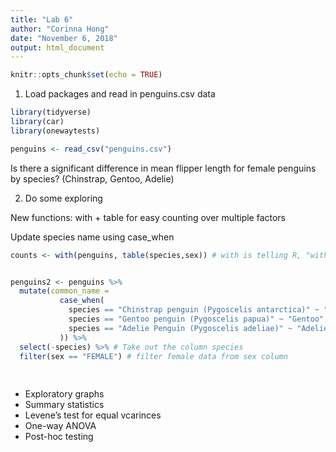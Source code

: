 ```yaml
---
title: "Lab 6"
author: "Corinna Hong"
date: "November 6, 2018"
output: html_document
---
```


```r
knitr::opts_chunk$set(echo = TRUE)
```

1. Load packages and read in penguins.csv data
```r

library(tidyverse)
library(car)
library(onewaytests)

penguins <- read_csv("penguins.csv")

```

Is there a significant difference in mean flipper length for female penguins by species? (Chinstrap, Gentoo, Adelie)

2. Do some exploring

New functions: with + table for easy counting over multiple factors

Update species name using case_when

```r

counts <- with(penguins, table(species,sex)) # with is telling R, "with this data, do this"


penguins2 <- penguins %>%
  mutate(common_name =
           case_when(
             species == "Chinstrap penguin (Pygoscelis antarctica)" ~ "Chinstrap",
             species == "Gentoo penguin (Pygoscelis papua)" ~ "Gentoo",
             species == "Adelie Penguin (Pygoscelis adeliae)" ~ "Adelie"
           )) %>% 
  select(-species) %>% # Take out the column species
  filter(sex == "FEMALE") # filter female data from sex column
  
  
```

- Exploratory graphs
- Summary statistics
- Levene's test for equal vcarinces
- One-way ANOVA
- Post-hoc testing

